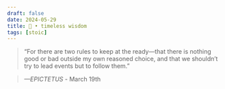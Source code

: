 ```yaml
---
draft: false 
date: 2024-05-29
title: 🗿 • timeless wisdom
tags: [stoic]
---
```


>  “For there are two rules to keep at the ready—that there is nothing good or bad outside my own reasoned choice, and that we shouldn’t try to lead events but to follow them.”

> *—EPICTETUS* - March 19th